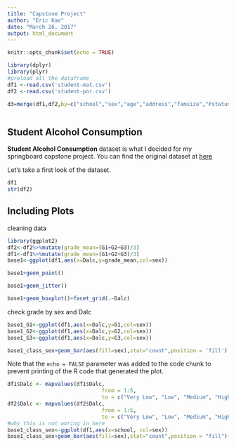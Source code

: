 ```yaml
---
title: "Capstone Project"
author: "Eric Kao"
date: "March 26, 2017"
output: html_document
---
```


```r
knitr::opts_chunk$set(echo = TRUE)

library(dplyr)
library(plyr)
#preload all the dataframe
df1 <-read.csv('student-mat.csv')
df2 <-read.csv('student-por.csv')

d3=merge(df1,df2,by=c("school","sex","age","address","famsize","Pstatus","Medu","Fedu","Mjob","Fjob","reason","nursery","internet"))



```

## Student Alcohol Consumption

**Student Alcohol Consumption** dataset is what I decided for my springboard capstone project. You can find the original dataset at [here](https://www.kaggle.com/uciml/student-alcohol-consumption)

Let's take a first look of the dataset.

```r
df1
str(df2)


```

## Including Plots

cleaning data

```r
library(ggplot2)
df2<-df2%>%mutate(grade_mean=(G1+G2+G3)/3)
df1<-df1%>%mutate(grade_mean=(G1+G2+G3)/3)
base1<-ggplot(df1,aes(x=Dalc,y=grade_mean,col=sex))

```


```r
base1+geom_point()
```

```r
base1+geom_jitter()
```

```r
base1+geom_boxplot()+facet_grid(.~Dalc)

```


check grade by sex and Dalc
```r
base1_G1<-ggplot(df1,aes(x=Dalc,y=G1,col=sex))
base1_G2<-ggplot(df1,aes(x=Dalc,y=G2,col=sex))
base1_G3<-ggplot(df1,aes(x=Dalc,y=G3,col=sex))

```

```r
base1_class_sex+geom_bar(aes(fill=sex),stat="count",position = 'fill')

```
Note that the `echo = FALSE` parameter was added to the code chunk to prevent printing of the R code that generated the plot.



```r
df1$Dalc <- mapvalues(df1$Dalc, 
                              from = 1:5, 
                              to = c("Very Low", "Low", "Medium", "High", "Very High"))
df2$Dalc <- mapvalues(df2$Dalc, 
                              from = 1:5, 
                              to = c("Very Low", "Low", "Medium", "High", "Very High"))
#why this is not woring in here
base1_class_sex<-ggplot(df1,aes(x=school, col=sex))
base1_class_sex+geom_bar(aes(fill=sex),stat="count",position = "fill")+facet_grid(.~Dalc)

```
